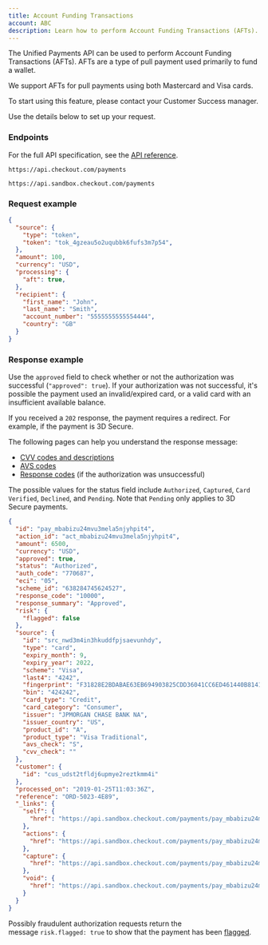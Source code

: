 ```yaml
---
title: Account Funding Transactions
account: ABC
description: Learn how to perform Account Funding Transactions (AFTs).
---
```


The Unified Payments API can be used to perform Account Funding Transactions (AFTs). AFTs are a type of pull payment used primarily to fund a wallet.

<TipBox variant="tip">

We support AFTs for pull payments using both Mastercard and Visa cards.

</TipBox>
<TipBox variant="info">

To start using this feature, please contact your Customer Success manager.

</TipBox>

Use the details below to set up your request.

### Endpoints

For the full API specification, see the [API reference](https://api-reference.checkout.com/#tag/Payments/paths/~1payments/post).

<tabs>
<tab title="Live">
<LineCodeWrapper type="post">

`https://api.checkout.com/payments`

</LineCodeWrapper>
</tab>
<tab title="Sandbox">
<LineCodeWrapper type="post">

`https://api.sandbox.checkout.com/payments`

</LineCodeWrapper>
</tab>
</tabs>

### Request example

```json
{	
  "source": {
    "type": "token",
    "token": "tok_4gzeau5o2uqubbk6fufs3m7p54",
  },
  "amount": 100,
  "currency": "USD",
  "processing": {
    "aft": true,
  },
  "recipient": {
    "first_name": "John",
    "last_name": "Smith",
    "account_number": "5555555555554444",
    "country": "GB"
  }
}
```

### Response example

Use the `approved` field to check whether or not the authorization was successful (`"approved": true`). If your authorization was not successful, it's possible the payment used an invalid/expired card, or a valid card with an insufficient available balance.

If you received a `202` response, the payment requires a redirect. For example, if the payment is 3D Secure.

<TipBox variant="tip">

The following pages can help you understand the response message:

*   [CVV codes and descriptions](/resources/codes/cvv-response-codes)
*   [AVS codes](/resources/codes/avs-codes)
*   [Response codes](/resources/codes/response-codes) (if the authorization was unsuccessful)

</TipBox>

The possible values for the status field include `Authorized`, `Captured`, `Card Verified`, `Declined`, and `Pending`. Note that `Pending` only applies to 3D Secure payments.

```json
{
  "id": "pay_mbabizu24mvu3mela5njyhpit4",
  "action_id": "act_mbabizu24mvu3mela5njyhpit4",
  "amount": 6500,
  "currency": "USD",
  "approved": true,
  "status": "Authorized",
  "auth_code": "770687",
  "eci": "05",
  "scheme_id": "638284745624527",
  "response_code": "10000",
  "response_summary": "Approved",
  "risk": {
    "flagged": false
  },
  "source": {
    "id": "src_nwd3m4in3hkuddfpjsaevunhdy",
    "type": "card",
    "expiry_month": 9,
    "expiry_year": 2022,
    "scheme": "Visa",
    "last4": "4242",
    "fingerprint": "F31828E2BDABAE63EB694903825CDD36041CC6ED461440B81415895855502832",
    "bin": "424242",
    "card_type": "Credit",
    "card_category": "Consumer",
    "issuer": "JPMORGAN CHASE BANK NA",
    "issuer_country": "US",
    "product_id": "A",
    "product_type": "Visa Traditional",
    "avs_check": "S",
    "cvv_check": ""
  },
  "customer": {
    "id": "cus_udst2tfldj6upmye2reztkmm4i"
  },
  "processed_on": "2019-01-25T11:03:36Z",
  "reference": "ORD-5023-4E89",
  "_links": {
    "self": {
      "href": "https://api.sandbox.checkout.com/payments/pay_mbabizu24mvu3mela5njyhpit4"
    },
    "actions": {
      "href": "https://api.sandbox.checkout.com/payments/pay_mbabizu24mvu3mela5njyhpit4/actions"
    },
    "capture": {
      "href": "https://api.sandbox.checkout.com/payments/pay_mbabizu24mvu3mela5njyhpit4/captures"
    },
    "void": {
      "href": "https://api.sandbox.checkout.com/payments/pay_mbabizu24mvu3mela5njyhpit4/voids"
    }
  }
}
```

<TipBox variant="info">

Possibly fraudulent authorization requests return the message `risk.flagged: true` to show that the payment has been [flagged](/risk-management/flagged-payments).

</TipBox>